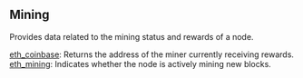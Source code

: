 
<Meta
  title="Soneium mining info| dRPC"
/>

## Mining

Provides data related to the mining status and rewards of a node.

[eth_coinbase](/soneium-api/mining/eth_coinbase): Returns the address of the miner currently receiving rewards. \
[eth_mining](/soneium-api/mining/eth_mining): Indicates whether the node is actively mining new blocks.


<Space h={16} />
<GetStarted />
